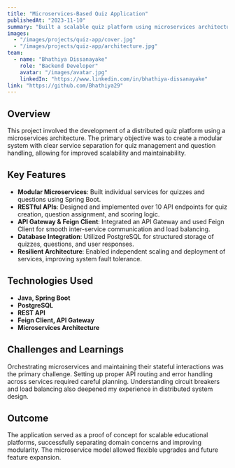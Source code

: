---
title: "Microservices-Based Quiz Application"
publishedAt: "2023-11-10"
summary: "Built a scalable quiz platform using microservices architecture with Java and Spring Boot, enabling independent service deployment and seamless RESTful API communication."
images:
  - "/images/projects/quiz-app/cover.jpg"
  - "/images/projects/quiz-app/architecture.jpg"
team:
  - name: "Bhathiya Dissanayake"
    role: "Backend Developer"
    avatar: "/images/avatar.jpg"
    linkedIn: "https://www.linkedin.com/in/bhathiya-dissanayake"
link: "https://github.com/Bhathiya29"
---

## Overview

This project involved the development of a distributed quiz platform using a microservices architecture. The primary objective was to create a modular system with clear service separation for quiz management and question handling, allowing for improved scalability and maintainability.

## Key Features

- **Modular Microservices**: Built individual services for quizzes and questions using Spring Boot.
- **RESTful APIs**: Designed and implemented over 10 API endpoints for quiz creation, question assignment, and scoring logic.
- **API Gateway & Feign Client**: Integrated an API Gateway and used Feign Client for smooth inter-service communication and load balancing.
- **Database Integration**: Utilized PostgreSQL for structured storage of quizzes, questions, and user responses.
- **Resilient Architecture**: Enabled independent scaling and deployment of services, improving system fault tolerance.

## Technologies Used

- **Java, Spring Boot**
- **PostgreSQL**
- **REST API**
- **Feign Client, API Gateway**
- **Microservices Architecture**

## Challenges and Learnings

Orchestrating microservices and maintaining their stateful interactions was the primary challenge. Setting up proper API routing and error handling across services required careful planning. Understanding circuit breakers and load balancing also deepened my experience in distributed system design.

## Outcome

The application served as a proof of concept for scalable educational platforms, successfully separating domain concerns and improving modularity. The microservice model allowed flexible upgrades and future feature expansion.

